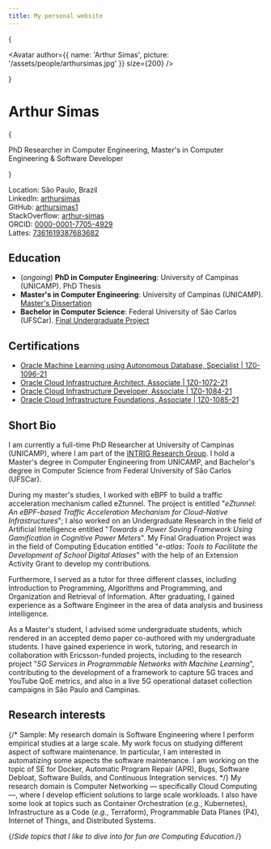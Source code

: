 ```yaml
---
title: My personal website
---
```



<PageHead />

<style jsx global>{`
body {
  --bg-color-radial: #ddd;
  --bg-size: 50px;
  background: fixed 0 0 / var(--bg-size) var(--bg-size) radial-gradient(var(--bg-color-radial) 1px, transparent 0),
    fixed calc(var(--bg-size) / 2) calc(var(--bg-size) / 2) / var(--bg-size) var(--bg-size) radial-gradient(var(--bg-color-radial) 1px, transparent 0);
}
.dark body {
  --bg-color-radial: #333;
}
`}</style>

{<div className='flex items-center flex-shrink-0 justify-center my-8'>
  <Avatar author={{ name: 'Arthur Simas', picture: '/assets/people/arthursimas.jpg' }} size={200} />
</div>}

<h1 className="text-center font-extrabold text-4xl md:text-5xl">Arthur Simas</h1>

{<div className="mx-auto max-w-full w-[880px] text-center px-4 my-10">
  <p className="mb-2 text-gray-600 text-xl md:text-2xl">
    PhD Researcher in Computer Engineering, Master's in Computer Engineering & Software Developer
  </p>
</div>}

Location: São Paulo, Brazil\
LinkedIn: [arthursimas](https://linkedin.com/in/arthursimas)\
GitHub: [arthursimas1](https://github.com/arthursimas1)\
StackOverflow: [arthur-simas](https://stackoverflow.com/users/20269772/arthur-simas) <StackoverflowReputation userId='20269772' />\
ORCID: [0000-0001-7705-4929](https://orcid.org/0000-0001-7705-4929)\
Lattes: [7361619387683682](https://lattes.cnpq.br/7361619387683682)

## Education

- (_ongoing_) **PhD in Computer Engineering**: University of Campinas (UNICAMP). PhD Thesis
- **Master's in Computer Engineering**: University of Campinas (UNICAMP). [Master's Dissertation](/research/kubernetes-net-offload)
- **Bachelor in Computer Science**: Federal University of São Carlos (UFSCar). [Final Undergraduate Project](/research/e-atlas)

## Certifications

- [Oracle Machine Learning using Autonomous Database, Specialist | 1Z0-1096-21](https://catalog-education.oracle.com/pls/certview/sharebadge?id=8E116F0905B36B7A451160C97E50FD3338897490423A2FAB720714E3773D4E5C)
- [Oracle Cloud Infrastructure Architect, Associate | 1Z0-1072-21](https://catalog-education.oracle.com/pls/certview/sharebadge?id=524B3C7AD33D679479957E56D1930C901D3B5A2D31E1496A603D218D31D0D7CF)
- [Oracle Cloud Infrastructure Developer, Associate | 1Z0-1084-21](https://catalog-education.oracle.com/pls/certview/sharebadge?id=7FE12A9024E9B73A0EE767CB5E86F3F77B9E4E5F4EAC88DE69E59E1F16C90156)
- [Oracle Cloud Infrastructure Foundations, Associate | 1Z0-1085-21](https://catalog-education.oracle.com/pls/certview/sharebadge?id=10F713BE1C9BD91D09CB8D553B9208E4F32E8771038CC2F01CCCCBD2DAABA4F1)


## Short Bio

I am currently a full-time PhD Researcher at University of Campinas (UNICAMP), where I am part of the [INTRIG Research Group](https://intrig.dca.fee.unicamp.br/). I hold a Master's degree in Computer Engineering from UNICAMP, and Bachelor's degree in Computer Science from Federal University of São Carlos (UFSCar).

During my master's studies, I worked with eBPF to build a traffic acceleration mechanism called eZtunnel. The project is entitled "_eZtunnel: An eBPF-based Traffic Acceleration Mechanism for Cloud-Native Infrastructures_"; I also worked on an Undergraduate Research in the field of Artificial Intelligence entitled "_Towards a Power Saving Framework Using Gamification in Cognitive Power Meters_". My Final Graduation Project was in the field of Computing Education entitled "_e-atlas: Tools to Facilitate the Development of School Digital Atlases_" with the help of an Extension Activity Grant to develop my contributions.

Furthermore, I served as a tutor for three different classes, including Introduction to Programming, Algorithms and Programming, and Organization and Retrieval of Information. After graduating, I gained experience as a Software Engineer in the area of data analysis and business intelligence.

As a Master's student, I advised some undergraduate students, which rendered in an accepted demo paper co-authored with my undergraduate students. I have gained experience in work, tutoring, and research in collaboration with Ericsson-funded projects, including to the research project "_5G Services in Programmable Networks with Machine Learning_", contributing to the development of a framework to capture 5G traces and YouTube QoE metrics, and also in a live 5G operational dataset collection campaigns in São Paulo and Campinas.

## Research interests
{/* Sample: My research domain is Software Engineering where I perform empirical studies at a large scale. My work focus on studying different aspect of software maintenance. In particular, I am interested in automatizing some aspects the software maintenance. I am working on the topic of SE for Docker, Automatic Program Repair (APR), Bugs, Software Debloat, Software Builds, and Continuous Integration services. */}
My research domain is Computer Networking &mdash; specifically Cloud Computing &mdash;, where I develop efficient solutions to large scale workloads. I also have some look at topics such as Container Orchestration (_e.g._, Kubernetes), Infrastructure as a Code (_e.g._, Terraform), Programmable Data Planes (P4), Internet of Things, and Distributed Systems.

{/*Side topics that I like to dive into for fun are Computing Education.*/}
